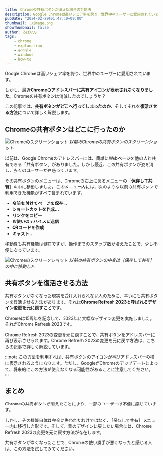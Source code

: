 ```yaml
---
title: Chromeの共有ボタンが消えた場合の対処法
description: Google Chromeは高いシェア率を誇り、世界中のユーザーに愛用されています。しかし、最近Chromeのアドレスバーに共有アイコンが表示されなくなりました。Chromeの共有ボタンは消滅したのでしょうか？この記事では、共有ボタンがどこへ行ってしまったのか、そしてそれを復活させる方法について詳しく解説します。
pubDate: "2024-02-29T01:47:10+09:00"
thumbnail: ./image.png
showThumbnail: false
author: ろぼいん
tags:
    - chrome
    - explanation
    - google
    - windows
    - how-to
---
```



Google Chromeは高いシェア率を誇り、世界中のユーザーに愛用されています。

しかし、最近**Chromeのアドレスバーに共有アイコンが表示されなくなりました**。Chromeの共有ボタンは消滅したのでしょうか？

この記事では、**共有ボタンがどこへ行ってしまったのか**、そしてそれを**復活させる方法**について詳しく解説します。

## Chromeの共有ボタンはどこに行ったのか

![Chromeのスクリーンショット](./image.png)
*以前のChromeの共有ボタンのスクリーンショット*

以前は、Google Chromeのアドレスバーには、簡単にWebページを他の人と共有できる「共有ボタン」がありました。しかし最近、この共有ボタンが姿を消し、多くのユーザーが戸惑っています。

その共有ボタンのメニューは、Chromeの右上にあるメニューの［**保存して共有**］の中に移動しました。このメニュー内には、次のような以前の共有ボタンで利用できた機能がすべて含まれています。

- **名前を付けてページを保存…**
- **ショートカットを作成…**
- **リンクをコピー**
- **お使いのデバイスに送信**
- **QRコードを作成**
- **キャスト…**

移動後も共有機能は健在ですが、操作までのステップ数が増えたことで、少し不便になっています。

![Chromeのスクリーンショット](./image-1.png)
*以前の共有ボタンの中身は［保存して共有］の中に移動した*

## 共有ボタンを復活させる方法

共有ボタンがなくなった現実を受け入れられない人のために、幸いにも共有ボタンを復活させる方法があります。それは**Chrome Refresh 2023と呼ばれるデザイン変更を元に戻すこと**です。

Chromeは15周年を記念して、2023年に大幅なデザイン変更を実施しました。それがChrome Refresh 2023です。

Chrome Refresh 2023の変更を元に戻すことで、共有ボタンをアドレスバーに再び表示させられます。Chrome Refresh 2023の変更を元に戻す方法は、こちらの記事で詳しく解説しています。

<ArticleCard link="/article/2023/11/10/revert-chrome-refresh-2023/" />

:::note
この方法を利用すれば、共有ボタンのアイコンが再びアドレスバーの横に表示されるようになります。ただし、GoogleがChromeのアップデートによって、将来的にこの方法が使えなくなる可能性があることに注意してください。
:::

## まとめ

Chromeの共有ボタンが消えたことにより、一部のユーザーは不便に感じています。

しかし、その機能自体は完全に失われたわけではなく、［保存して共有］メニュー内に移行した形です。そして、昔のデザインに戻したい場合には、Chrome Refresh 2023の変更を元に戻す方法が存在します。

共有ボタンがなくなったことで、Chromeの使い勝手が悪くなったと感じる人は、この方法を試してみてください。
